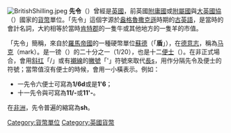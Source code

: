 {{Distinguish|奧地利先令}}
[[Image:BritishShilling.jpeg|thumb]]
'''先令'''（{{lang|en|Shilling}}）曾經是[[英國|英國]]，前英國[[附庸國|附庸國]]或[[附屬國|附屬國]]與[[大英國協|大英國協]]（{{lang|en|Commonwealth}}）國家的[[貨幣|貨幣]]單位。「先令」這個字源於[[盎格魯撒克遜|盎格魯撒克遜]]時期的[[古英語|古英語]]{{lang|ang|''Scilling''}}，是當時的會計名詞，大約相等於當時[[肯特郡|肯特郡]]的一隻牛或其他地方的一隻羊的市值。

「先令」簡稱{{lang|en|s}}，來自於[[羅馬帝國|羅馬帝國]]的一種硬幣單位[[苏勒德斯_(钱币)|蘇德]]（「'''盾'''」{{lang|la|solidus}}），在[[德意志|德意志]]，稱為[[马克_(古币)|马克]]（mark）。是一镑（{{lang|en|pound}}）的二十分之一（1/20），也是十二[[便士|便士]]（{{lang|en|pence}}）。在非正式場合，會用[[斜扛|斜扛]]「/」或有[[襯線|襯線]]的[[撇號|撇號]]「'」符號來取代[[長s|長s]]，用作分隔先令及便士的符號；當幣值沒有便士的時候，會用一小橫表示。例如：
* 一先令六便士可寫為'''1/6d'''或是'''1'6'''；
* 十一先令與可寫為'''11/-'''或'''11'-'''。

在[[非洲|非洲]]，先令普遍的縮寫為'''sh'''。

{{commonscat|Shilling}}

{{Money-stub}}
[[Category:貨幣單位|Category:貨幣單位]]
[[Category:英國貨幣|Category:英國貨幣]]